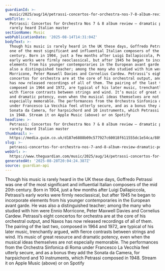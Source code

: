 ```yaml
---
guardianId: >-
  music/2025/aug/14/petrassi-concertos-for-orchestra-nos-7-8-album-review-franceso-la-vecchia-sonata-da-camera
webTitle: >-
  Petrassi: Concertos for Orchestra Nos 7 & 8 album review – dramatic power from
  rarely heard Italian master
sectionName: Music
webPublicationDate: '2025-08-14T14:31:04Z'
bodyText: >-
  Though his music is rarely heard in the UK these days, Goffredo Petrassi was
  one of the most significant and influential Italian composers of the mid 20th
  century. Born in 1904, just a few months after Luigi Dallapiccola, Petrassi’s
  early works were firmly neoclassical, but after 1945 he began to incorporate
  elements from his younger contemporaries in the European avant garde. He was
  also a distinguished teacher; among the many who studied with him were Ennio
  Morricone, Peter Maxwell Davies and Cornelius Cardew. Petrassi’s eight
  concertos for orchestra are at the core of his orchestral output, and Naxos
  has now released recordings of all of them. The pairing of the last two,
  composed in 1964 and 1972, are typical of his later music, trenchantly argued,
  with fierce contrasts between strings and wind. It’s music of great resource
  and dramatic potency, even when the musical ideas themselves are not
  especially memorable. The performances from the Orchestra Sinfonica di Roma
  under Francesco La Vecchia feel utterly secure, and as a bonus they add the
  Sonata da Camera, for harpsichord and 10 instruments, which Petrassi composed
  in 1948. Stream it on Apple Music (above) or on Spotify
headline: >-
  Petrassi: Concertos for Orchestra Nos 7 & 8 album review – dramatic power from
  rarely heard Italian master
thumbnail: >-
  https://media.guim.co.uk/d187e6888b09c577927c60018f611555dc1e54ca/889_260_3111_2489/500.jpg
slug: >-
  petrassi-concertos-for-orchestra-nos-7-and-8-album-review-dramatic-power-from-rarely-heard-italian-master
webUrl: >-
  https://www.theguardian.com/music/2025/aug/14/petrassi-concertos-for-orchestra-nos-7-8-album-review-franceso-la-vecchia-sonata-da-camera
generatedAt: '2025-08-28T20:04:24.387Z'
source: guardian-api
---
```

Though his music is rarely heard in the UK these days, Goffredo Petrassi was one of the most significant and influential Italian composers of the mid 20th century. Born in 1904, just a few months after Luigi Dallapiccola, Petrassi’s early works were firmly neoclassical, but after 1945 he began to incorporate elements from his younger contemporaries in the European avant garde. He was also a distinguished teacher; among the many who studied with him were Ennio Morricone, Peter Maxwell Davies and Cornelius Cardew. Petrassi’s eight concertos for orchestra are at the core of his orchestral output, and Naxos has now released recordings of all of them. The pairing of the last two, composed in 1964 and 1972, are typical of his later music, trenchantly argued, with fierce contrasts between strings and wind. It’s music of great resource and dramatic potency, even when the musical ideas themselves are not especially memorable. The performances from the Orchestra Sinfonica di Roma under Francesco La Vecchia feel utterly secure, and as a bonus they add the Sonata da Camera, for harpsichord and 10 instruments, which Petrassi composed in 1948. Stream it on Apple Music (above) or on Spotify

